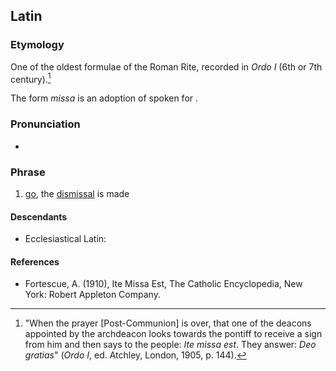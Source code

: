 ==Latin==
{{wikipedia|Ite, missa est}}

===Etymology===
One of the oldest formulae of the Roman Rite, recorded in ''Ordo I'' (6th or 7th century).<ref>"When the prayer [Post-Communion] is over, that one of the deacons appointed by the archdeacon looks towards the pontiff to receive a sign from him and then says to the people: ''Ite missa est''. They answer: ''Deo gratias''" (''Ordo I'', ed. Atchley, London, 1905, p. 144).</ref>

The form ''missa'' is an adoption of spoken {{cog|LL.|-}} for {{m|la|missiō||dismissal}}.

===Pronunciation===
* {{la-IPA|īte missa est|eccl=yes}}

===Phrase===
{{head|la|phrase|head=[[īte]] [[missa]] [[est]]}}

# {{lb|la|Ecclesiastical Latin}} [[go]], the [[dismissal]] is made

====Descendants====
* Ecclesiastical Latin: {{l|la|missa||mass}}

====References====
<references/>

* Fortescue, A. (1910), Ite Missa Est, The Catholic Encyclopedia, New York: Robert Appleton Company.